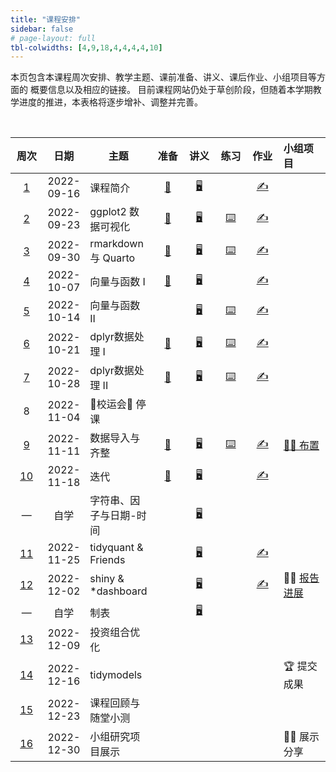 ```yaml
---
title: "课程安排"
sidebar: false
# page-layout: full
tbl-colwidths: [4,9,18,4,4,4,4,10]
---
```


:::{.callout-note}
本页包含本课程周次安排、教学主题、课前准备、讲义、课后作业、小组项目等方面的
概要信息以及相应的链接。
目前课程网站仍处于草创阶段，但随着本学期教学进度的推进，本表格将逐步增补、调整并完善。
:::

<br>

:::{.column-body}

|  周次  |  日期  |主题    |  准备  |  讲义  |  练习  |  作业  |  小组项目  |
|:------:|:------:|--------|:------:|:------:|:------:|:------:|:-----------|
| [1](/weeks/week-01.qmd)  | 2022-09-16  | 课程简介           | [📖](/weeks/week-01.qmd#课前准备) | [🖥️](/slides/lec-01/L01_Introduction.html "第1讲 课程简介")  |   | [✍️](/hw/hw-01.qmd "课后作业") |  |
| [2](/weeks/week-02.qmd)  | 2022-09-23  | ggplot2 数据可视化 | [📖](/weeks/week-02.qmd#课前准备) | [🖥️](/slides/lec-02/L02_Visualization.html "第2讲 ggplot2数据可视化") | [⌨️](/weeks/week-02.qmd#随堂练习) | [✍️](/hw/hw-02.qmd "课后作业") |   |
| [3](/weeks/week-03.qmd)  | 2022-09-30  | rmarkdown 与 Quarto | [📖](/weeks/week-03.qmd#课前准备) | [🖥️](/slides/lec-03/L03_Quarto.html "第3讲 rmarkdown与Quarto") | [⌨️](/weeks/week-03.qmd#随堂练习)  | [✍️](/hw/hw-03.qmd "课后作业") |   |
| [4](/weeks/week-04.qmd)  | 2022-10-07  | 向量与函数 I | [📖](/weeks/week-04.qmd#课前准备) | [🖥️](/slides/lec-04/L04_Vectors_Functions.html "第4讲 向量与函数") |    | [✍️](/hw/hw-04.qmd "课后作业") |   |
| [5](/weeks/week-05.qmd)  | 2022-10-14  | 向量与函数 II |   | [🖥️](/slides/lec-04/L04_Vectors_Functions.html "第4讲 向量与函数") | [⌨️](/weeks/week-05.qmd#随堂练习)  | [✍️](/hw/hw-05.qmd "课后作业") |   |
| [6](/weeks/week-06.qmd)  | 2022-10-21  | dplyr数据处理 I | [📖](/weeks/week-06.qmd#课前准备) | [🖥️](/slides/lec-05/L05_Transformation.html "第5讲 dplyr数据处理") | [⌨️](/weeks/week-06.qmd#随堂练习)  | [✍️](/hw/hw-06.qmd "课后作业") |   |
| [7](/weeks/week-07.qmd)  | 2022-10-28  | dplyr数据处理 II | [📖](/weeks/week-07.qmd#课前准备) | [🖥️](/slides/lec-05/L05_Transformation.html "第5讲 dplyr数据处理") | [⌨️](/weeks/week-07.qmd#随堂练习) | [✍️](/hw/hw-07.qmd "课后作业") |   |
| 8  | 2022-11-04  | 🏃校运会🏅 停课 |    |    |    |    |    |
| [9](/weeks/week-08.qmd)  | 2022-11-11  | 数据导入与齐整 | [📖](/weeks/week-08.qmd#课前准备) | [🖥️](/slides/lec-06/L06_Import_Tidy.html "第6讲 数据导入与齐整") | [⌨️](/weeks/week-08.qmd#随堂练习) | [✍️](/hw/hw-08.qmd "课后作业") |  [👨‍🏫 布置](project/team-project.html) |
| [10](/weeks/week-09.qmd)  | 2022-11-18  | 迭代 | [📖](/weeks/week-09.qmd#课前准备) | [🖥️](/slides/lec-07/L07_Iteration.html "第7讲 迭代") |    | [✍️](/hw/hw-10.qmd "课后作业")  |    |
| — | 自学  | 字符串、因子与日期-时间 |    | [🖥️](/slides/lec-08/L08_String_Factor_Datetime.html "第8讲 字符串、因子与日期-时间")  |    |    |    |
| [11](/weeks/week-11.qmd)  | 2022-11-25  | tidyquant & Friends |    | [🖥️](/slides/lec-09/L09_tidyquant.html "第9讲 tidyquant & Friends") |    | [✍️](/hw/hw-11.qmd "课后作业") |    |
| [12](/weeks/week-12.qmd)  | 2022-12-02  | shiny & *dashboard |    | [🖥️](/slides/lec-10/L10_shiny_dashboard.html "第10讲 shiny & *dashboard") |    |[✍️](/hw/hw-12.qmd "课后作业")   | 👨‍🏫 [报告进展](/project/team-project.html#研究进展汇报) |
| — | 自学  | 制表 |    | [🖥️](/slides/lec-11/L11_Tabulation.html "第11讲 制表")  |    |    |    |
| [13](/weeks/week-13.qmd)  | 2022-12-09  | 投资组合优化 |    |    |    |    |    |
| [14](/weeks/week-14.qmd)  | 2022-12-16  | tidymodels |    |    |    |    | 🏆 提交成果 |
| [15](/weeks/week-15.qmd)  | 2022-12-23  | 课程回顾与随堂小测 |    |    |    |    |    |
| [16](/weeks/week-16.qmd)  | 2022-12-30  | 小组研究项目展示 |    |    |    |    | 👨‍🏫 展示分享 |

:::

<!-- 👨‍🏫 ⏳   🏆  🐝 进行中 -->

